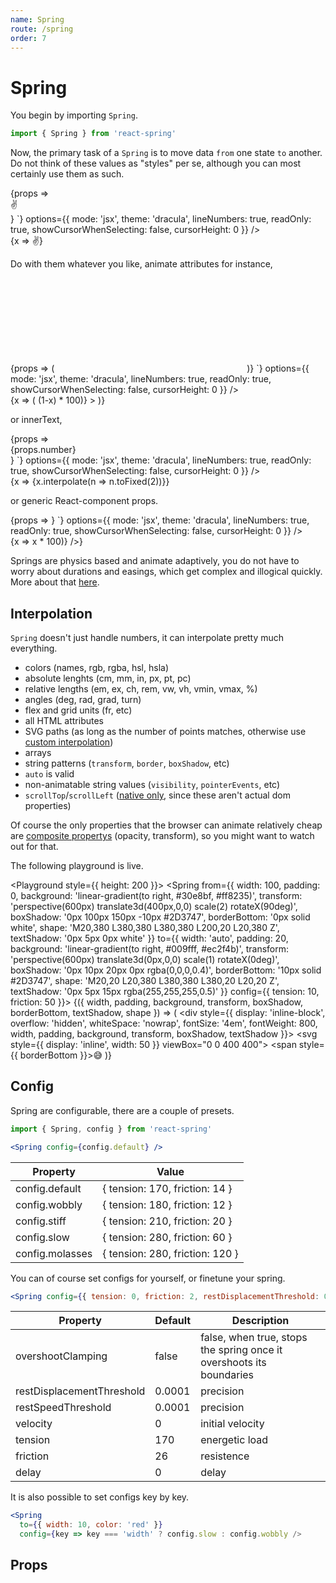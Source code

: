 ```yaml
---
name: Spring
route: /spring
order: 7
---
```



<Helmet>
  <style type="text/css">{`
    .CodeMirror {
      font-size: 14px;
      height: 100%;
    }
    .CodeMirror pre {
      line-height: 1.8!important;
    }
    .CodeMirror-line {
      padding: 0 10px!important;
    }
    .CodeMirror-lines {
      padding: 10px 0!important;
    }
    .CodeMirror-linenumber {
      padding: 0 7px 0 5px!important;
    }
    .code-table {
      display: flex;
    }
    .code-table > div {
      flex: 1;
    }
    .code-table > div:last-child {
      position: relative;
      display: flex;
      align-items: center;
      justify-content: center;
      background: #fb467b;
      font-family: -apple-system, BlinkMacSystemFont, avenir next, avenir, helvetica neue, helvetica, ubuntu, roboto, noto,
    segoe ui, arial, sans-serif;
      font-size: 4em;
      font-weight: 600;
      color: white;
    }
    .highlight {
      background: #f4e6e9;
      color: #947679;
      margin: 0 3px;
      padding: 4px 6px;
      border-radius: 3px;
    }
    .grommetux-meter {
      height: 70px;
    }
    .grommetux-meter__graphic {
      fill: transparent;
      stroke-linecap: round;
      stroke-linejoin: round;
      stroke-width: 15px;
      width: 70px;
      height: 70px;
    }
    .grommetux-meter__tracks {
      stroke: rgba(255,255,255,0.1);
    }
    .grommetux-meter__values {
      stroke: white;
    }
    code {
      background: #f4f6f9;
      color: #7D899C;
      margin: 0 3px;
      padding: 4px 6px;
      border-radius: 3px;
      font-family: "Source Code Pro",monospace;
      font-size: 14px;
    }
  `}</style>
</Helmet>

# Spring

You begin by importing `Spring`.

```jsx
import { Spring } from 'react-spring'
```

<RewindSpringProvider>
<p>
  Now, the primary task of a <code>Spring</code> is to move data <code>from</code> one state <code>to</code> another. <span className="highlight">Do not think of these values as "styles"</span> per se, although you can most certainly use them as such.
</p>

<div className="code-table">
  <CodeMirror
    value={
`<Spring
  from={{ opacity: 0 }}
  to={{ opacity: 1 }}>
  {props => <div style={props}>✌️</div>}
</Spring>`}
    options={{
      mode: 'jsx',
      theme: 'dracula',
      lineNumbers: true,
      readOnly: true,
      showCursorWhenSelecting: false,
      cursorHeight: 0
    }}
  />
  <div>
    <RewindSpring>
      {x => <animated.div style={{ opacity: x }}>✌️</animated.div>}
    </RewindSpring>
  </div>
</div>

<p>
  Do with them whatever you like, animate <span className="highlight">attributes</span> for instance, 
</p>

<div className="code-table">
  <CodeMirror
    value={
`<Spring
  from={{ x: 100 }}
  to={{ x: 0 }}>
  {props => (
    <svg strokeDashoffset={props.x}>
      <path d="..." />
    </svg>
  )}
</Spring>`}
    options={{
      mode: 'jsx',
      theme: 'dracula',
      lineNumbers: true,
      readOnly: true,
      showCursorWhenSelecting: false,
      cursorHeight: 0
    }}
  />
  <div>
    <RewindSpring>
      {x => (
        <animated.svg
          style={{ width: 100, height: 100, opacity: x }}
          viewBox="0 0 24 24"
          fill="none"
          stroke="white"
          strokeLinecap="round"
          strokeLinejoin="round"
          strokeDasharray={100}
          strokeDashoffset={x.interpolate(x => (1-x) * 100)}
        >
          <title>task-checklist-check</title>
          <path
            pathLength="100"
            className="a"
            d="M10,23.5H1.5a1,1,0,0,1-1-1V3.5a1,1,0,0,1,1-1h2"
          />
          <path
            pathLength="100"
            className="a"
            d="M15.5,2.5h2a1,1,0,0,1,1,1v6"
          />
          <path
            pathLength="100"
            className="a"
            d="M11.5,2.5a2,2,0,0,0-4,0h-2v3h8v-3Z"
          />
          <path
            pathLength="100"
            className="a"
            d="M16.5,9.5V5a.5.5,0,0,0-.5-.5H13.5"
          />
          <path
            pathLength="100"
            className="a"
            d="M5.5,4.5H3a.5.5,0,0,0-.5.5V21a.5.5,0,0,0,.5.5h7"
          />
          <line
            pathLength="100"
            className="a"
            x1="5.5"
            y1="8.499"
            x2="13.5"
            y2="8.499"
          />
          <line
            pathLength="100"
            className="a"
            x1="5.5"
            y1="11.499"
            x2="11.5"
            y2="11.499"
          />
          <line
            pathLength="100"
            className="a"
            x1="5.5"
            y1="14.499"
            x2="9.5"
            y2="14.499"
          />
          <circle pathLength="100" className="a" cx="17.5" cy="17.499" r="6" />
          <path
            pathLength="100"
            className="a"
            d="M20.174,15.755l-2.905,3.874a.75.75,0,0,1-1.13.08l-1.5-1.5"
          />
        </animated.svg>
      )}
    </RewindSpring>
  </div>
</div>

<p>
  or <span className="highlight">innerText</span>,
</p>

<div className="code-table">
  <CodeMirror
    value={
`<Spring
  from={{ number: 0 }}
  to={{ number: 1 }}>
  {props => <div>{props.number}</div>}
</Spring>`}
    options={{
      mode: 'jsx',
      theme: 'dracula',
      lineNumbers: true,
      readOnly: true,
      showCursorWhenSelecting: false,
      cursorHeight: 0
    }}
  />
  <div>
    <RewindSpring>
      {x => <animated.div style={{ fontFamily: 'monospace'}}>{x.interpolate(n => n.toFixed(2))}</animated.div>}
    </RewindSpring>
  </div>
</div>

<p>
  or generic <span className="highlight">React-component props</span>.
</p>

<div className="code-table">
  <CodeMirror
    value={
`<Spring
  from={{ value: 0 }}
  to={{ value: 100 }}>
  {props => <Donut value={props.value} />}
</Spring>`}
    options={{
      mode: 'jsx',
      theme: 'dracula',
      lineNumbers: true,
      readOnly: true,
      showCursorWhenSelecting: false,
      cursorHeight: 0
    }}
  />
  <div>
    <RewindSpring>
      {x => <AnimatedMeter type="circle" value={x.interpolate(x => x * 100)} />}
    </RewindSpring>
  </div>
</div>
</RewindSpringProvider>

<p>
  Springs are <span className="highlight">physics based</span> and animate adaptively, you do not have to worry about durations and easings, which get complex and illogical quickly. More about that <a href="/gotchas">here</a>.
</p>

## Interpolation

<p>
  <code>Spring</code> doesn't just handle numbers, it can <span className="highlight">interpolate pretty much everything</span>.
</p> 

* colors (names, rgb, rgba, hsl, hsla)
* absolute lenghts (cm, mm, in, px, pt, pc)
* relative lengths (em, ex, ch, rem, vw, vh, vmin, vmax, %)
* angles (deg, rad, grad, turn)
* flex and grid units (fr, etc)
* all HTML attributes
* SVG paths (as long as the number of points matches, otherwise use [custom interpolation](https://codesandbox.io/embed/lwpkp46om))
* arrays
* string patterns (`transform`, `border`, `boxShadow`, etc)
* `auto` is valid
* non-animatable string values (`visibility`, `pointerEvents`, etc)
* `scrollTop`/`scrollLeft` ([native only](/native), since these aren't actual dom properties)

Of course the only properties that the browser can animate relatively cheap are [composite propertys](https://www.html5rocks.com/en/tutorials/speed/high-performance-animations/) (opacity, transform), so you might want to watch out for that.

The following playground is live.

<Playground style={{ height: 200 }}>
  <Spring
    from={{
      width: 100,
      padding: 0,
      background: 'linear-gradient(to right, #30e8bf, #ff8235)',
      transform: 'perspective(600px) translate3d(400px,0,0) scale(2) rotateX(90deg)',
      boxShadow: '0px 100px 150px -10px #2D3747',
      borderBottom: '0px solid white',
      shape: 'M20,380 L380,380 L380,380 L200,20 L20,380 Z',
      textShadow: '0px 5px 0px white'
    }}
    to={{ 
      width: 'auto', 
      padding: 20, 
      background: 'linear-gradient(to right, #009fff, #ec2f4b)', 
      transform: 'perspective(600px) translate3d(0px,0,0) scale(1) rotateX(0deg)', 
      boxShadow: '0px 10px 20px 0px rgba(0,0,0,0.4)', 
      borderBottom: '10px solid #2D3747', 
      shape: 'M20,20 L20,380 L380,380 L380,20 L20,20 Z', 
      textShadow: '0px 5px 15px rgba(255,255,255,0.5)' 
    }} config={{ tension: 10, friction: 50 }}>
    {({ width, padding, background, transform, boxShadow, borderBottom, textShadow, shape }) => (
      <div style={{ display: 'inline-block',
      overflow: 'hidden',
      whiteSpace: 'nowrap',
      fontSize: '4em',
      fontWeight: 800, width, padding, background, transform, boxShadow, textShadow }}>
        <svg style={{ display: 'inline', width: 50 }} viewBox="0 0 400 400">
          <path d={shape} fill="#2D3747"/>
        </svg>
        <span style={{ borderBottom }}>😅</span>
      </div>
    )}
  </Spring>
</Playground>

## Config

Spring are configurable, there are a couple of presets.

```jsx
import { Spring, config } from 'react-spring'

<Spring config={config.default} />
````

| Property                  | Value |
| ------------------------- | ------- |
| config.default             | { tension: 170, friction: 14 }
| config.wobbly              | { tension: 180, friction: 12 }
| config.stiff               | { tension: 210, friction: 20 }
| config.slow                | { tension: 280, friction: 60 }
| config.molasses            | { tension: 280, friction: 120 }

You can of course set configs for yourself, or finetune your spring. 

```jsx
<Spring config={{ tension: 0, friction: 2, restDisplacementThreshold: 0.1 }} />
````

| Property                  | Default | Description       |
| ------------------------- | ----------- | ------------- |
| overshootClamping         | false       | false, when true, stops the spring once it overshoots its boundaries
| restDisplacementThreshold | 0.0001      | precision
| restSpeedThreshold        | 0.0001      | precision
| velocity                  | 0           | initial velocity
| tension                   | 170         | energetic load
| friction                  | 26          | resistence
| delay                     | 0           | delay

It is also possible to set configs key by key.

```jsx
<Spring
  to={{ width: 10, color: 'red' }}
  config={key => key === 'width' ? config.slow : config.wobbly />
```

## Props

<PropsTable of={Spring} />